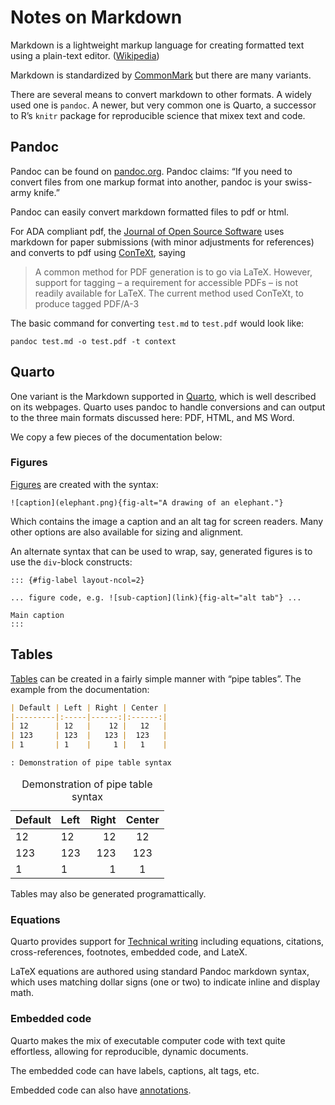 # Notes on Markdown

Markdown is a lightweight markup language for creating formatted text using a plain-text editor.  ([Wikipedia](https://en.wikipedia.org/wiki/Markdown))

Markdown is standardized by [CommonMark](https://en.wikipedia.org/wiki/Markdown#Standardization) but there are many variants.


There are several means to convert markdown to other formats. A widely used one is `pandoc`. A newer, but very common one is Quarto, a successor to R's `knitr` package for reproducible science that  mixex text and code.


## Pandoc

Pandoc can be found on [pandoc.org](https://pandoc.org/). Pandoc claims: "If you need to convert files from one markup format into another, pandoc is your swiss-army knife."

Pandoc can easily convert markdown formatted files to pdf or html.

For ADA compliant pdf, the [Journal of Open Source Software](https://joss.theoj.org/) uses markdown for paper submissions (with minor adjustments for references) and converts to pdf using [ConTeXt](https://wiki.contextgarden.net/Main_Page), saying

> A common method for PDF generation is to go via LaTeX. However, support for tagging – a requirement for accessible PDFs – is not readily available for LaTeX. The current method used ConTeXt, to produce tagged PDF/A-3

The basic command for converting `test.md` to `test.pdf` would look like:

```
pandoc test.md -o test.pdf -t context
```


## Quarto

One variant is the Markdown supported in [Quarto](https://quarto.org), which is well described on its webpages. Quarto uses pandoc to handle conversions and can output to the three main formats discussed here: PDF, HTML, and MS Word.

We copy a few pieces of the documentation below:

### Figures

[Figures](https://quarto.org/docs/authoring/figures.html) are created with the syntax:

```verbatim
![caption](elephant.png){fig-alt="A drawing of an elephant."}
```

Which contains the image a caption and an alt tag for screen readers. Many other options are also available for sizing and alignment.

An alternate syntax that can be used to wrap, say, generated figures is to use the `div`-block constructs:

```verbatim
::: {#fig-label layout-ncol=2}

... figure code, e.g. ![sub-caption](link){fig-alt="alt tab"} ...

Main caption
:::
```

## Tables

[Tables](https://quarto.org/docs/authoring/tables.html) can be created in a fairly simple manner with "pipe tables". The example from the documentation:

::: {layout-ncol="2"}

:::: {}

``` markdown
| Default | Left | Right | Center |
|---------|:-----|------:|:------:|
| 12      | 12   |    12 |   12   |
| 123     | 123  |   123 |  123   |
| 1       | 1    |     1 |   1    |

: Demonstration of pipe table syntax
```

::::

:::: {}

| Default | Left | Right | Center |
|---------|:-----|------:|:------:|
| 12      | 12   |    12 |   12   |
| 123     | 123  |   123 |  123   |
| 1       | 1    |     1 |   1    |

: Demonstration of pipe table syntax

::::

:::

Tables may also be generated programattically.

### Equations

Quarto provides support for [Technical writing](https://quarto.org/docs/visual-editor/technical.html) including equations, citations, cross-references, footnotes, embedded code, and LateX.

LaTeX equations are authored using standard Pandoc markdown syntax, which uses matching dollar signs (one or two) to indicate inline and display math.

### Embedded code

Quarto makes the mix of executable computer code with text quite effortless, allowing for reproducible, dynamic documents.

The embedded code can have labels, captions, alt tags, etc.

Embedded code can also have [annotations](https://quarto.org/docs/authoring/code-annotation.html).
